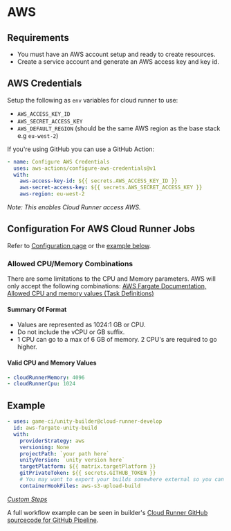 # AWS

## Requirements

- You must have an AWS account setup and ready to create resources.
- Create a service account and generate an AWS access key and key id.

## AWS Credentials

Setup the following as `env` variables for cloud runner to use:

- `AWS_ACCESS_KEY_ID`
- `AWS_SECRET_ACCESS_KEY`
- `AWS_DEFAULT_REGION` (should be the same AWS region as the base stack e.g `eu-west-2`)

If you're using GitHub you can use a GitHub Action:

```yaml
- name: Configure AWS Credentials
  uses: aws-actions/configure-aws-credentials@v1
  with:
    aws-access-key-id: ${{ secrets.AWS_ACCESS_KEY_ID }}
    aws-secret-access-key: ${{ secrets.AWS_SECRET_ACCESS_KEY }}
    aws-region: eu-west-2
```

_Note:_ _This enables Cloud Runner access AWS._

## Configuration For AWS Cloud Runner Jobs

Refer to [Configuration page](../api-reference) or the [example below](#example).

### Allowed CPU/Memory Combinations

There are some limitations to the CPU and Memory parameters. AWS will only accept the following
combinations:
[AWS Fargate Documentation, Allowed CPU and memory values (Task Definitions)](https://docs.aws.amazon.com/AmazonECS/latest/developerguide/task_definition_parameters.html#task_size)

#### Summary Of Format

- Values are represented as 1024:1 GB or CPU.
- Do not include the vCPU or GB suffix.
- 1 CPU can go to a max of 6 GB of memory. 2 CPU's are required to go higher.

#### Valid CPU and Memory Values

```yaml
- cloudRunnerMemory: 4096
- cloudRunnerCpu: 1024
```

## Example

```yaml
- uses: game-ci/unity-builder@cloud-runner-develop
  id: aws-fargate-unity-build
  with:
    providerStrategy: aws
    versioning: None
    projectPath: `your path here`
    unityVersion: `unity version here`
    targetPlatform: ${{ matrix.targetPlatform }}
    gitPrivateToken: ${{ secrets.GITHUB_TOKEN }}
    # You may want to export your builds somewhere external so you can access it:
    containerHookFiles: aws-s3-upload-build
```

_[Custom Steps](../advanced-topics/custom-jobs/custom-steps)_

A full workflow example can be seen in builder's
[Cloud Runner GitHub sourcecode for GitHub Pipeline](https://github.com/game-ci/unity-builder/blob/309d668d637ae3e7ffe90d61612968db92e1e376/.github/workflows/cloud-runner-pipeline.yml#L109).
